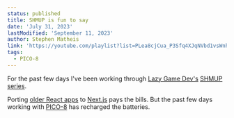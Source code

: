 ```yaml
---
status: published
title: SHMUP is fun to say
date: 'July 31, 2023'
lastModified: 'September 11, 2023'
author: Stephen Matheis
link: 'https://youtube.com/playlist?list=PLea8cjCua_P3Sfq4XJqNVbd1vsWnh7LZd'
tags:
  - PICO-8
---
```


For the past few days I've been working through [Lazy Game Dev's](https://www.youtube.com/@LazyDevs) [SHMUP series](https://www.youtube.com/playlist?list=PLea8cjCua_P3Sfq4XJqNVbd1vsWnh7LZd).

Porting [older React apps](https://react.dev/reference/react/Component) to [Next.js](https://nextjs.org/docs/app) pays the bills. But the past few days working with [PICO-8](https://www.lexaloffle.com/pico-8.php) has recharged the batteries.
